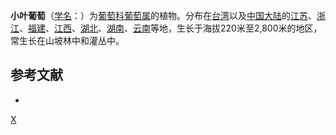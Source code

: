 {{Speciesbox 
| taxon = Vitis sinocinerea
| authority = [[王文采|W. T. Wang]]
}}

'''小叶葡萄'''（[[学名|学名]]：{{lang|la|''Vitis sinocinerea''}}）为[[葡萄科|葡萄科]][[葡萄属|葡萄属]]的植物。分布在[[台湾|台湾]]以及[[中国大陆|中国大陆]]的[[江苏|江苏]]、[[浙江|浙江]]、[[福建|福建]]、[[江西|江西]]、[[湖北|湖北]]、[[湖南|湖南]]、[[云南|云南]]等地，生长于海拔220米至2,800米的地区，常生长在山坡林中和灌丛中。

== 参考文献 ==
<div class="references-small">
* {{cite web| url =http://www.bioinfo.cn/db05/KmzwSpecies.php?action=view&id=23971| title =小叶葡萄| work =《中国高等植物数据库全库》| publisher =中国科学院微生物研究所| author =昆明植物研究所| accessdate =2009-02-25| deadurl =yes| archiveurl =https://web.archive.org/web/20160305064346/http://www.bioinfo.cn/db05/KmzwSpecies.php?action=view&id=23971| archivedate =2016-03-05}}
</div>

{{Vitis}}
{{Taxonbar|from=Q7937120}}

[[Category:葡萄属|X]]
